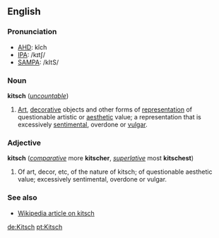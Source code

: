 ==English==

===Pronunciation===
*[[w:AHD|AHD]]: kĭch
*[[w:IPA|IPA]]: /kɪtʃ/
*[[w:SAMPA|SAMPA]]: /kItS/

===Noun===
'''kitsch''' (''[[uncountable]]'')
# [[Art]], [[decorative]] objects and other forms of [[representation]] of questionable artistic or [[aesthetic]] value; a representation that is excessively [[sentimental]], overdone or [[vulgar]].
<!--Do these definitions add anything to the definition above?  Are they independent meanings?
#Product of a [[creative]] process where the [[medium]] receives more attention than the substance.
#Symbol of [[identity]] or [[social]] [[status]] that is [[associate|associated]] with [[conformity]], [[mediocrity]] or lack of [[originality]].
-->

===Adjective===
'''kitsch''' (''[[comparative]]'' more '''kitscher''', ''[[superlative]]'' most '''kitschest''')
# Of art, decor, etc, of the nature of kitsch; of questionable aesthetic value; excessively sentimental, overdone or vulgar.

===See also===
*[[w:kitsch|Wikipedia article on kitsch]]

[[de:Kitsch]]
[[pt:Kitsch]]